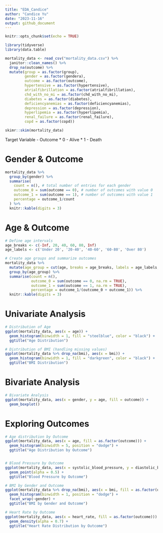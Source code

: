 ```yaml
---
title: "EDA_Candice"
author: "Candice Yu"
date: "2023-11-16"
output: github_document
---
```


```r
knitr::opts_chunk$set(echo = TRUE)

library(tidyverse)
library(data.table)
```

```r
mortality_data <- read_csv("mortality_data.csv") %>%
  janitor::clean_names() %>%
  drop_na(outcome) %>%
  mutate(group = as.factor(group), 
         gender = as.factor(gendera),
         outcome = as.factor(outcome),
         hypertensive = as.factor(hypertensive),
         atrialfibrillation = as.factor(atrialfibrillation),
         chd_with_no_mi = as.factor(chd_with_no_mi),
         diabetes = as.factor(diabetes),
         deficiencyanemias = as.factor(deficiencyanemias),
         depression = as.factor(depression),
         hyperlipemia = as.factor(hyperlipemia),
         renal_failure = as.factor(renal_failure),
         copd = as.factor(copd))


```

```r
skimr::skim(mortality_data)
```
Target Variable - Outcome
* 0 - Alive
* 1 - Death


# Gender & Outcome
```r
mortality_data %>%
  group_by(gender) %>%
  summarise(
    count = n(), # total number of entries for each gender
    outcome_0 = sum(outcome == 0), # number of outcomes with value 0
    outcome_1 = sum(outcome == 1), # number of outcomes with value 1
    percentage = outcome_1/count
  ) %>%
  knitr::kable(digits = 3)  
```


# Age & Outcome
```r
# Define age intervals
age_breaks <- c(-Inf, 20, 40, 60, 80, Inf)
age_labels <- c('Under 20', '20-40', '40-60', '60-80', 'Over 80')

# Create age groups and summarize outcomes
mortality_data %>%
  mutate(age_group = cut(age, breaks = age_breaks, labels = age_labels, right = FALSE)) %>%
  group_by(age_group) %>%
  summarise(count = n(),
            outcome_0 = sum(outcome == 0, na.rm = TRUE),
            outcome_1 = sum(outcome == 1, na.rm = TRUE),
            percentage = outcome_1/(outcome_0 + outcome_1)) %>%
  knitr::kable(digits = 3)  

```

# Univariate Analysis
```r
# Distribution of Age
ggplot(mortality_data, aes(x = age)) +
  geom_histogram(binwidth = 1, fill = "steelblue", color = "black") +
  ggtitle("Age Distribution")

# Distribution of BMI (handling missing values)
ggplot(mortality_data %>% drop_na(bmi), aes(x = bmi)) +
  geom_histogram(binwidth = 1, fill = "darkgreen", color = "black") +
  ggtitle("BMI Distribution")

```

# Bivariate Analysis
```r

# Bivariate Analysis
ggplot(mortality_data, aes(x = gender, y = age, fill = outcome)) +
  geom_boxplot()

```
# Exploring Outcomes
```r
# Age distribution by Outcome
ggplot(mortality_data, aes(x = age, fill = as.factor(outcome))) +
  geom_histogram(binwidth = 5, position = "dodge") +
  ggtitle("Age Distribution by Outcome")


# Blood Pressure by Outcome
ggplot(mortality_data, aes(x = systolic_blood_pressure, y = diastolic_blood_pressure, color = as.factor(outcome))) +
  geom_point(alpha = 0.5) +
  ggtitle("Blood Pressure by Outcome")

# BMI by Gender and Outcome
ggplot(mortality_data %>% drop_na(bmi), aes(x = bmi, fill = as.factor(outcome))) +
  geom_histogram(binwidth = 1, position = "dodge") +
  facet_wrap(~gender) +
  ggtitle("BMI by Gender and Outcome")

# Heart Rate by Outcome
ggplot(mortality_data, aes(x = heart_rate, fill = as.factor(outcome))) +
  geom_density(alpha = 0.7) +
  ggtitle("Heart Rate Distribution by Outcome")
```


